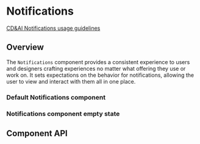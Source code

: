 
# Notifications

[CD&AI Notifications usage guidelines](https://pages.github.ibm.com/cdai-design/pal/patterns/notifications/)

## Overview

The `Notifications` component provides a consistent experience to users and
designers crafting experiences no matter what offering they use or work on. It
sets expectations on the behavior for notifications, allowing the user to view
and interact with them all in one place.

### Default Notifications component

<Preview>
  <Story id="cloud-cognitive-canary-notifications--default" />
</Preview>

### Notifications component empty state

<Preview>
  <Story id="cloud-cognitive-canary-notifications--empty-state" />
</Preview>

## Component API

<Props />
